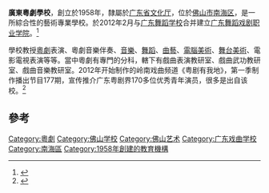 '''廣東粵劇學校'''，創立於1958年，隸屬於[[广东省文化厅|广东省文化厅]]，位於[[佛山市|佛山市]][[南海区|南海区]]，是一所綜合性的藝術專業學校。於2012年2月与[[广东舞蹈学校|广东舞蹈学校]]合并建立[[广东舞蹈戏剧职业学院|广东舞蹈戏剧职业学院]]。<ref>{{cite web |title=历史沿革 |url=http://www.gdddc.edu.cn/lsyg.html |publisher=广东舞蹈戏剧职业学院 |accessdate=2019-11-04 |archive-url=https://web.archive.org/web/20191104140203/http://www.gdddc.edu.cn/lsyg.html |archive-date=2019-11-04 |dead-url=yes }}</ref>

學校教授[[粵劇|粵劇]]表演、粵劇音樂伴奏、[[音樂|音樂]]、[[舞蹈|舞蹈]]、[[曲藝|曲藝]]、[[電腦美術|電腦美術]]、[[舞台美術|舞台美術]]、電影電視表演等等。當中粵劇有專門的分科，轄下有戲曲表演教研室、戲曲武功教研室、戲曲音樂教研室。2012年开始制作的岭南戏曲频道《粤剧有我地》，第一季制作播出节目177期，宣传推介广东粤剧界170多位优秀青年演员，很多是出自该校。<ref>{{cite news |title=乘风破浪的新一代粤剧传承者！第二季《粤剧有我地》周日晚扬帆起航！ |url=http://news.ycwb.com/2020-08/12/content_1057200.htm |accessdate=2021-11-02 |work=羊城晚报 |archive-date=2021-11-02 |archive-url=https://web.archive.org/web/20211102013659/http://news.ycwb.com/2020-08/12/content_1057200.htm }}</ref>
== 參考 ==
{{reflist}}
[[Category:粵劇|Category:粵劇]]
[[Category:佛山学校|Category:佛山学校]]
[[Category:佛山艺术|Category:佛山艺术]]
[[Category:广东戏曲学校|Category:广东戏曲学校]]
[[Category:南海區|Category:南海區]]
[[Category:1958年創建的教育機構|Category:1958年創建的教育機構]]